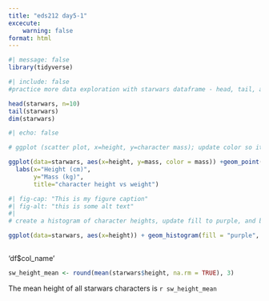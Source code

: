 ```yaml
---
title: "eds212 day5-1"
excecute:
    warning: false
format: html
---
```


```r
#| message: false
library(tidyverse)
```


```r
#| include: false
#practice more data exploration with starwars dataframe - head, tail, and dim

head(starwars, n=10)
tail(starwars)
dim(starwars)

```

```r
#| echo: false

# ggplot (scatter plot, x=height, y=character mass); update color so it changes based on mass value. Update axis labels

ggplot(data=starwars, aes(x=height, y=mass, color = mass)) +geom_point() +
  labs(x="Height (cm)",
       y="Mass (kg)",
       title="character height vs weight")
```


```r
#| fig-cap: "This is my figure caption"
#| fig-alt: "this is some alt text"
#| 
# create a histogram of character heights, update fill to purple, and border to orange, update code chunk options so only code and output graph appear (no warning/msgs), update axis labels

ggplot(data=starwars, aes(x=height)) + geom_histogram(fill = "purple", color="orange") + labs(x= "Height (cm)", 
                                                                                              y="count")
```

'df$col_name'

```r
sw_height_mean <- round(mean(starwars$height, na.rm = TRUE), 3)
```

The mean height of all starwars characters is `r sw_height_mean`



